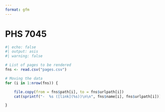 ```yaml
---
format: gfm
---
```


# PHS 7045

```r
#| echo: false
#| output: asis 
#| warning: false

# List of pages to be rendered
fns <- read.csv("pages.csv")

# Moving the data
for (i in 1:nrow(fns)) {

    file.copy(from = fns$path[i], to = fns$urlpath[i])
    cat(sprintf("-  %s ([link](%s))\n\n", fns$name[i], fns$urlpath[i]))

}
```